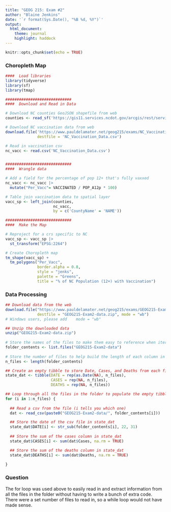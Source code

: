 ---
title: "GEOG 215: Exam #2"
author: "Blaine Jenkins"
date: '`r format(Sys.Date(), "%B %d, %Y")`'
output:
  html_document:
    theme: journal
    highlight: haddock
---

```{r setup, include=FALSE}
knitr::opts_chunk$set(echo = TRUE)
```


### Choropleth Map

```{r map, warning = FALSE, message = FALSE}

####  Load libraries
library(tidyverse)
library(sf)
library(tmap)

#############################      
####  Download and Read in Data

# Download NC counties GeoJSON shapefile from web
counties <- read_sf('https://gis11.services.ncdot.gov/arcgis/rest/services/NCDOT_CountyBdy_Poly/MapServer/0/query?outFields=*&where=1%3D1&f=geojson')

# Download NC vaccination data from web
download.file('https://www.pauldelamater.net/geog215/exams/NC_Vaccination_Data.csv',
              destfile = 'NC_Vaccination_Data.csv')

# Read in vaccination csv
nc_vacc <- read.csv('NC_Vaccination_Data.csv')


#############################
####  Wrangle data  

# Add a field for the percentage of pop 12+ that's fully vaxxed
nc_vacc <- nc_vacc |>
  mutate("Per_Vacc"= VACCINATED / POP_A12p * 100)

# Table join vaccination data to spatial layer
vacc_sp <- left_join(counties,
                     nc_vacc,
                     by = c('CountyName' = 'NAME'))

############################# 
####  Make the Map

# Reproject for a crs specific to NC
vacc_sp <- vacc_sp |>
  st_transform("EPSG:2264")

# Create Choropleth map
tm_shape(vacc_sp) +
  tm_polygons("Per_Vacc",
              border.alpha = 0.8,
              style = "jenks",
              palette = "Greens",
              title = "% of NC Population (12+) with Vaccination")

```


### Data Processing 

```{r iterate, warning = FALSE, message = FALSE}

## Download data from the web
download.file("https://www.pauldelamater.net/geog215/exams/GEOG215-Exam2-data.zip",
              destfile = "GEOG215-Exam2-data.zip", mode = "wb")
# Windows users, please add    mode = "wb"

## Unzip the downloaded data
unzip("GEOG215-Exam2-data.zip")
 
# Store the names of the files to make them easy to reference when iterating
folder_contents <- list.files("GEOG215-Exam2-data")
 
# Store the number of files to help build the length of each column in an empty tibble
n_files <- length(folder_contents)

## Create an empty tibble to store Date, Cases, and Deaths from each file in the folder
state_dat <- tibble(DATE = rep(as.Date(NA), n_files),
                    CASES = rep(NA, n_files),
                    DEATHS = rep(NA, n_files))

## Loop through all the files in the folder to populate the empty tibble
for (i in 1:n_files) {
 
  ## Read a csv from the file (i tells you which one)
  dat <- read_csv(paste0("GEOG215-Exam2-data/", folder_contents[i]))

  ## Store the date of the csv file in state_dat
  state_dat$DATE[i] <- str_sub(folder_contents[i], 22, 31)
 
  ## Store the sum of the cases column in state_dat
  state_dat$CASES[i] <- sum(dat$Cases, na.rm = TRUE)

  ## Store the sum of the deaths column in state_dat
  state_dat$DEATHS[i] <- sum(dat$Deaths, na.rm = TRUE)
 
}
```


### Question

The for loop was used above to easily read in and extract information from all the files in the folder without having to write a bunch of extra code. There were a set number of files to read in, so a while loop would not have made sense.

